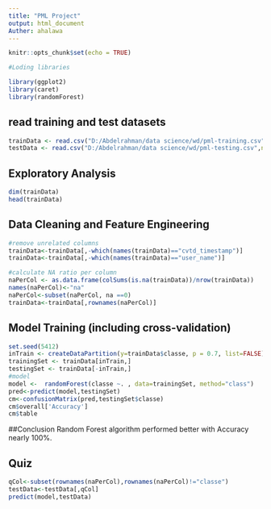 ```yaml
---
title: "PML Project"
output: html_document
Auther: ahalawa
---
```


```r
knitr::opts_chunk$set(echo = TRUE)
```


```r
#Loding libraries

library(ggplot2)
library(caret)
library(randomForest)
```

## read training and test datasets

```r
trainData <- read.csv("D:/Abdelrahman/data science/wd/pml-training.csv", na.strings=c("NA", ""))
testData <- read.csv("D:/Abdelrahman/data science/wd/pml-testing.csv",na.strings=c("NA", ""))
```

## Exploratory Analysis
```r
dim(trainData)
head(trainData)
```

## Data Cleaning and Feature Engineering
```r
#remove unrelated columns
trainData<-trainData[,-which(names(trainData)=="cvtd_timestamp")]
trainData<-trainData[,-which(names(trainData)=="user_name")]

#calculate NA ratio per column
naPerCol <- as.data.frame(colSums(is.na(trainData))/nrow(trainData))
names(naPerCol)<-"na"
naPerCol<-subset(naPerCol, na ==0)
trainData<-trainData[,rownames(naPerCol)]

```

## Model Training (including cross-validation)
```r
set.seed(5412)
inTrain <- createDataPartition(y=trainData$classe, p = 0.7, list=FALSE)
trainingSet <- trainData[inTrain,]
testingSet <- trainData[-inTrain,]
#model
model <-  randomForest(classe ~. , data=trainingSet, method="class")
pred<-predict(model,testingSet)
cm<-confusionMatrix(pred,testingSet$classe)
cm$overall['Accuracy']
cm$table
```

##Conclusion
Random Forest algorithm performed better with Accuracy nearly 100%.

## Quiz

```r
qCol<-subset(rownames(naPerCol),rownames(naPerCol)!="classe")
testData<-testData[,qCol]
predict(model,testData)

```

















